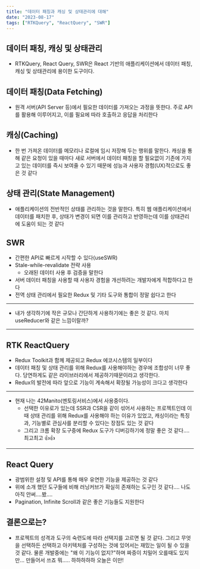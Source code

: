 ```yaml
---
title: "데이터 패칭과 캐싱 및 상태관리에 대해"
date: "2023-08-17"
tags: ["RTKQuery", "ReactQuery", "SWR"]
---
```


## 데이터 패칭, 캐싱 및 상태관리

- RTKQuery, React Query, SWR은 React 기반의 애플리케이션에서 데이터 패칭, 캐싱 및 상태관리에 용이한 도구이다.

## 데이터 패칭(Data Fetching)

- 원격 서버(API Server 등)에서 필요한 데이터를 가져오는 과정을 뜻한다. 주로 API를 활용해 이루어지고, 이를 필요에 따라 호출하고 응답을 처리한다

## 캐싱(Caching)

- 한 번 가져온 데이터를 메모리나 로컬에 임시 저장해 두는 행위를 말한다. 캐싱을 통해 같은 요청이 있을 때마다 새로 서버에서 데이터 패칭을 할 필요없이 기존에 가지고 있는 데이터를 즉시 보여줄 수 있기 때문에 성능과 사용자 경험(UX)적으로도 좋은 것 같다

## 상태 관리(State Management)

- 애플리케이션의 전반적인 상태를 관리하는 것을 말한다. 특히 웹 애플리케이션에서 데이터를 패치한 후, 상태가 변경이 되면 이를 관리하고 반영하는데 이를 상태관리에 도움이 되는 것 같다

## SWR

- 간편한 API로 빠르게 시작할 수 있다(useSWR)
- Stale-while-revalidate 전략 사용
  - 오래된 데이터 사용 후 검증을 말한다
- 서버 데이터 패칭을 사용할 때 사용자 경험을 개선하려는 개발자에게 적합하다고 한다
- 전역 상태 관리에서 필요한 Redux 및 기타 도구와 통합이 정말 쉽다고 한다

---

- 내가 생각하기에 작은 규모나 간단하게 사용하기에는 좋은 것 같다. 마치 useReducer와 같은 느낌이랄까?

---

## RTK ReactQuery

- Redux Toolkit과 함께 제공되고 Redux 에코시스템의 일부이다
- 데이터 패칭 및 상태 관리를 위해 Redux를 사용해야하는 경우에 조합성이 너무 좋다. 당연하게도 같은 라이브러리에서 제공하기때문이라고 생각한다.
- Redux의 발전에 따라 앞으로 기능이 계속해서 확장될 가능성이 크다고 생각한다

---

- 현재 나는 42Manito(멘토링서비스)에서 사용중이다.
  - 선택한 이유로가 있는데 SSR과 CSR을 같이 섞어서 사용하는 프로젝트인데 이때 상태 관리를 위해 Redux를 사용해야 하는 이유가 있었고, 캐싱이라는 특징과, 기능별로 관심사를 분리할 수 있다는 장점도 있는 것 같다
  - 그리고 크롬 확장 도구중에 Redux 도구가 디버깅하기에 정말 좋은 것 같다.... 최고최고 👍👍

---

## React Query

- 광범위한 설정 및 API를 통해 매우 유연한 기능을 제공하는 것 같다
- 위에 소개 했던 도구들에 비해 러닝커브가 확실히 존재하는 도구인 것 같다.... 나도 아직 안써....봤....
- Pagination, Infinite Scroll과 같은 좋은 기능들도 지원한다

## 결론으로는?

- 프로젝트의 성격과 도구의 숙련도에 따라 선택지를 고르면 될 것 같다. 그리고 무엇을 선택하든 선택하고 아키텍처를 구성하는 것에 있어서는 재밌는 일이 될 수 있을 것 같다. 물론 개발중에는 "왜 이 기능이 없지?"하며 짜증이 치밀어 오를때도 있지만... 만들어서 쓰죠 뭐..... 하하하하하 오늘은 이만!
